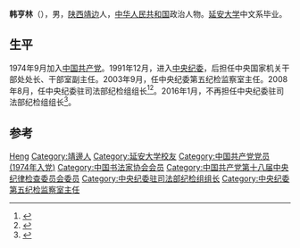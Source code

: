 '''韩亨林'''（{{bd|1953年|1月||}}），男，[[陕西|陕西]][[靖边|靖边]]人，[[中华人民共和国|中华人民共和国]]政治人物。[[延安大学|延安大学]]中文系毕业。

== 生平 ==
1974年9月加入[[中国共产党|中国共产党]]。1991年12月，进入[[中央纪委|中央纪委]]，后担任中央国家机关干部处处长、干部室副主任。2003年9月，任中央纪委第五纪检监察室主任。2008年8月，任中央纪委驻司法部纪检组组长<ref>{{cite news|title=中央纪委驻司法部纪检组组长：韩亨林|url=http://www.moj.gov.cn/index/content/2008-09/27/content_953605.htm|accessdate=2014-03-26|newspaper=中华人民共和国司法部}}</ref><ref>{{cite news|title=司法部领导来我市慰问基层司法干警|url=http://www.he.xinhuanet.com/zfwq/chengde/2014-01/15/c_118982073.htm|accessdate=2014-03-26|newspaper=新华网|deadurl=yes|archiveurl=https://web.archive.org/web/20140326183931/http://www.he.xinhuanet.com/zfwq/chengde/2014-01/15/c_118982073.htm|archivedate=2014-03-26}}</ref>。2016年1月，不再担任中央纪委驻司法部纪检组组长<ref>{{cite news|title=蒲增繁接替韩亨林任中央纪委驻司法部纪检组组长|url=http://district.ce.cn/newarea/sddy/201601/18/t20160118_8342094_1.shtml|accessdate=2016-01-24|newspaper=中国经济网}}</ref>。

== 参考 ==
{{reflist}}

{{中国政治人物小作品}}
{{中国书法家协会第六届理事会}}

{{Authority control}}
{{DEFAULTSORT:Han韩}}
[[Category:韩姓|Heng]]
[[Category:靖邊人|Category:靖邊人]]
[[Category:延安大学校友|Category:延安大学校友]]
[[Category:中国共产党党员_(1974年入党)|Category:中国共产党党员 (1974年入党)]]
[[Category:中国书法家协会会员|Category:中国书法家协会会员]]
[[Category:中国共产党第十八届中央纪律检查委员会委员|Category:中国共产党第十八届中央纪律检查委员会委员]]
[[Category:中央纪委驻司法部纪检组组长|Category:中央纪委驻司法部纪检组组长]]
[[Category:中央纪委第五纪检监察室主任|Category:中央纪委第五纪检监察室主任]]